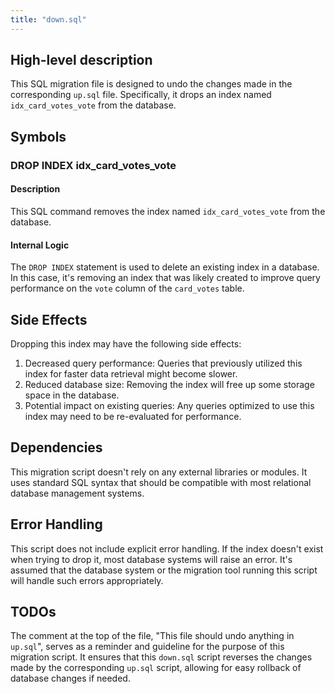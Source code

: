 ```yaml
---
title: "down.sql"
---
```


## High-level description
This SQL migration file is designed to undo the changes made in the corresponding `up.sql` file. Specifically, it drops an index named `idx_card_votes_vote` from the database.

## Symbols

### DROP INDEX idx_card_votes_vote
#### Description
This SQL command removes the index named `idx_card_votes_vote` from the database.

#### Internal Logic
The `DROP INDEX` statement is used to delete an existing index in a database. In this case, it's removing an index that was likely created to improve query performance on the `vote` column of the `card_votes` table.

## Side Effects
Dropping this index may have the following side effects:
1. Decreased query performance: Queries that previously utilized this index for faster data retrieval might become slower.
2. Reduced database size: Removing the index will free up some storage space in the database.
3. Potential impact on existing queries: Any queries optimized to use this index may need to be re-evaluated for performance.

## Dependencies
This migration script doesn't rely on any external libraries or modules. It uses standard SQL syntax that should be compatible with most relational database management systems.

## Error Handling
This script does not include explicit error handling. If the index doesn't exist when trying to drop it, most database systems will raise an error. It's assumed that the database system or the migration tool running this script will handle such errors appropriately.

## TODOs
The comment at the top of the file, "This file should undo anything in `up.sql`", serves as a reminder and guideline for the purpose of this migration script. It ensures that this `down.sql` script reverses the changes made by the corresponding `up.sql` script, allowing for easy rollback of database changes if needed.